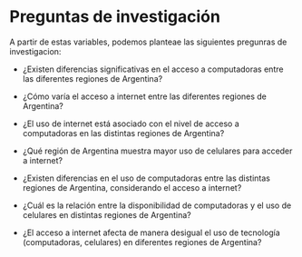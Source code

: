 # Preguntas de investigación

A partir de estas variables, podemos planteae las siguientes pregunras de investigacion:

-   ¿Existen diferencias significativas en el acceso a computadoras entre las diferentes regiones de Argentina?

-   ¿Cómo varía el acceso a internet entre las diferentes regiones de Argentina?

-   ¿El uso de internet está asociado con el nivel de acceso a computadoras en las distintas regiones de Argentina?

-   ¿Qué región de Argentina muestra mayor uso de celulares para acceder a internet?

-   ¿Existen diferencias en el uso de computadoras entre las distintas regiones de Argentina, considerando el acceso a internet?

-   ¿Cuál es la relación entre la disponibilidad de computadoras y el uso de celulares en distintas regiones de Argentina?

-   ¿El acceso a internet afecta de manera desigual el uso de tecnología (computadoras, celulares) en diferentes regiones de Argentina?
